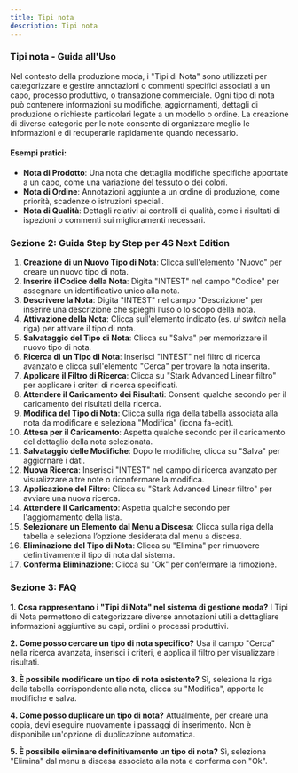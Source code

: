 ```yaml
---
title: Tipi nota
description: Tipi nota
---
```


### Tipi nota - Guida all'Uso

Nel contesto della produzione moda, i "Tipi di Nota" sono utilizzati per categorizzare e gestire annotazioni o commenti specifici associati a un capo, processo produttivo, o transazione commerciale. Ogni tipo di nota può contenere informazioni su modifiche, aggiornamenti, dettagli di produzione o richieste particolari legate a un modello o ordine. La creazione di diverse categorie per le note consente di organizzare meglio le informazioni e di recuperarle rapidamente quando necessario.

#### Esempi pratici:

* **Nota di Prodotto**: Una nota che dettaglia modifiche specifiche apportate a un capo, come una variazione del tessuto o dei colori.
* **Nota di Ordine**: Annotazioni aggiunte a un ordine di produzione, come priorità, scadenze o istruzioni speciali.
* **Nota di Qualità**: Dettagli relativi ai controlli di qualità, come i risultati di ispezioni o commenti sui miglioramenti necessari.

### Sezione 2: Guida Step by Step per 4S Next Edition

1. **Creazione di un Nuovo Tipo di Nota**: Clicca sull'elemento "Nuovo" per creare un nuovo tipo di nota.
2. **Inserire il Codice della Nota**: Digita "INTEST" nel campo "Codice" per assegnare un identificativo unico alla nota.
3. **Descrivere la Nota**: Digita "INTEST" nel campo "Descrizione" per inserire una descrizione che spieghi l’uso o lo scopo della nota.
4. **Attivazione della Nota**: Clicca sull'elemento indicato (es. *ui switch* nella riga) per attivare il tipo di nota.
5. **Salvataggio del Tipo di Nota**: Clicca su "Salva" per memorizzare il nuovo tipo di nota.
6. **Ricerca di un Tipo di Nota**: Inserisci "INTEST" nel filtro di ricerca avanzato e clicca sull'elemento "Cerca" per trovare la nota inserita.
7. **Applicare il Filtro di Ricerca**: Clicca su "Stark Advanced Linear filtro" per applicare i criteri di ricerca specificati.
8. **Attendere il Caricamento dei Risultati**: Consenti qualche secondo per il caricamento dei risultati della ricerca.
9. **Modifica del Tipo di Nota**: Clicca sulla riga della tabella associata alla nota da modificare e seleziona "Modifica" (icona fa-edit).
10. **Attesa per il Caricamento**: Aspetta qualche secondo per il caricamento del dettaglio della nota selezionata.
11. **Salvataggio delle Modifiche**: Dopo le modifiche, clicca su "Salva" per aggiornare i dati.
12. **Nuova Ricerca**: Inserisci "INTEST" nel campo di ricerca avanzato per visualizzare altre note o riconfermare la modifica.
13. **Applicazione del Filtro**: Clicca su "Stark Advanced Linear filtro" per avviare una nuova ricerca.
14. **Attendere il Caricamento**: Aspetta qualche secondo per l'aggiornamento della lista.
15. **Selezionare un Elemento dal Menu a Discesa**: Clicca sulla riga della tabella e seleziona l’opzione desiderata dal menu a discesa.
16. **Eliminazione del Tipo di Nota**: Clicca su "Elimina" per rimuovere definitivamente il tipo di nota dal sistema.
17. **Conferma Eliminazione**: Clicca su "Ok" per confermare la rimozione.

### Sezione 3: FAQ

**1. Cosa rappresentano i "Tipi di Nota" nel sistema di gestione moda?**
I Tipi di Nota permettono di categorizzare diverse annotazioni utili a dettagliare informazioni aggiuntive su capi, ordini o processi produttivi.

**2. Come posso cercare un tipo di nota specifico?**
Usa il campo "Cerca" nella ricerca avanzata, inserisci i criteri, e applica il filtro per visualizzare i risultati.

**3. È possibile modificare un tipo di nota esistente?**
Sì, seleziona la riga della tabella corrispondente alla nota, clicca su "Modifica", apporta le modifiche e salva.

**4. Come posso duplicare un tipo di nota?**
Attualmente, per creare una copia, devi eseguire nuovamente i passaggi di inserimento. Non è disponibile un'opzione di duplicazione automatica.

**5. È possibile eliminare definitivamente un tipo di nota?**
Sì, seleziona "Elimina" dal menu a discesa associato alla nota e conferma con "Ok".